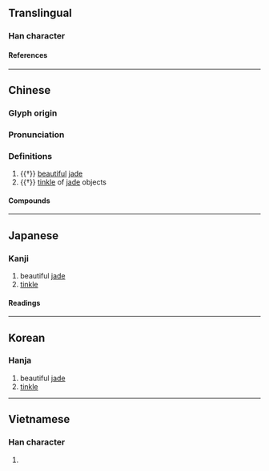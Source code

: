 {{character info/new}}
==Translingual==

===Han character===
{{Han char|rn=96|rad=玉|as=11|sn=15|four=17122|canj=MGSMH|ids=⿰𤣩翏}}

====References====
{{Han ref|kx=0741.040|dkj=21202|dj=1150.220|hdz=21136.080|uh=7486}}

----

==Chinese==
{{zh-forms|alt=球}}

===Glyph origin===
{{Han etym}}

===Pronunciation===
{{zh-pron
|m=qiú
|m-s=
|dg=
|c=kau4
|c-t=
|g=
|h=pfs=
|j=
|mb=
|md=
|mn=kiû
|mn-t=
|w=
|x=
|mc=y
|oc=y
|cat=n,a
}}

===Definitions===
{{zh-hanzi}}

# {{†}} [[beautiful]] [[jade]]
# {{†}} [[tinkle]] of [[jade]] objects

====Compounds====
{{zh-der|璆琳}}

----

==Japanese==

===Kanji===
{{ja-kanji|grade=|rs=玉11}}

# beautiful [[jade]]
# [[tinkle]]

====Readings====
{{ja-readings
|on=きゅう, く, ゆう, ゆ
}}

----

==Korean==

===Hanja===
{{ko-hanja|구}}

# beautiful [[jade]]
# [[tinkle]]

----

==Vietnamese==

===Han character===
{{vi-readings|rs=玉11|reading=cầu}}

# {{defn|lang=vi|sort=玉11}}
